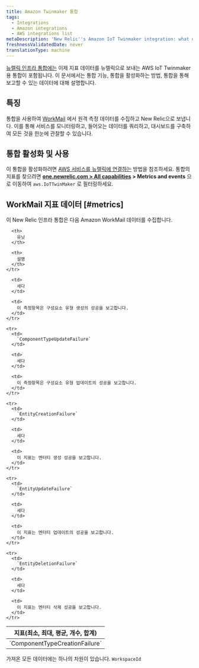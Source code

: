 ```yaml
---
title: Amazon Twinmaker 통합
tags:
  - Integrations
  - Amazon integrations
  - AWS integrations list
metaDescription: 'New Relic''s Amazon IoT Twinmaker integration: what data it reports and how to enable it.'
freshnessValidatedDate: never
translationType: machine
---
```


[뉴렐릭 인프라 통합에는](/docs/infrastructure/introduction-infra-monitoring) 이제 지표 데이터를 뉴렐릭으로 보내는 AWS IoT Twinmaker용 통합이 포함됩니다. 이 문서에서는 통합 기능, 통합을 활성화하는 방법, 통합을 통해 보고할 수 있는 데이터에 대해 설명합니다.

## 특징

통합을 사용하여 [WorkMail](https://aws.amazon.com/iot-twinmaker/) 에서 원격 측정 데이터를 수집하고 New Relic으로 보냅니다. 이를 통해 서비스를 모니터링하고, 들어오는 데이터를 쿼리하고, 대시보드를 구축하여 모든 것을 한눈에 관찰할 수 있습니다.

## 통합 활성화 및 사용

이 통합을 활성화하려면 [AWS 서비스를 뉴렐릭에 연결하는](/docs/infrastructure/amazon-integrations/connect/aws-metric-stream-setup/) 방법을 참조하세요. 통합의 지표를 찾으려면 <DNT>**[one.newrelic.com &gt; All capabilities](https://one.newrelic.com/all-capabilities) &gt; Metrics and events**</DNT> 으로 이동하여 `aws.IoTTwinMaker` 로 필터링하세요.

## WorkMail 지표 데이터 [#metrics]

이 New Relic 인프라 통합은 다음 Amazon WorkMail 데이터를 수집합니다.

<table>
  <thead>
    <tr>
      <th style={{ width: "200px" }}>
        지표(최소, 최대, 평균, 개수, 합계)
      </th>

      <th>
        유닛
      </th>

      <th>
        설명
      </th>
    </tr>
  </thead>

  <tbody>
    <tr>
      <td>
        `ComponentTypeCreationFailure`
      </td>

      <td>
        세다
      </td>

      <td>
        이 측정항목은 구성요소 유형 생성의 성공을 보고합니다.
      </td>
    </tr>

    <tr>
      <td>
        `ComponentTypeUpdateFailure`
      </td>

      <td>
        세다
      </td>

      <td>
        이 측정항목은 구성요소 유형 업데이트의 성공을 보고합니다.
      </td>
    </tr>

    <tr>
      <td>
        `EntityCreationFailure`
      </td>

      <td>
        세다
      </td>

      <td>
        이 지표는 엔터티 생성 성공을 보고합니다.
      </td>
    </tr>

    <tr>
      <td>
        `EntityUpdateFailure`
      </td>

      <td>
        세다
      </td>

      <td>
        이 지표는 엔터티 업데이트의 성공을 보고합니다.
      </td>
    </tr>

    <tr>
      <td>
        `EntityDeletionFailure`
      </td>

      <td>
        세다
      </td>

      <td>
        이 지표는 엔터티 삭제 성공을 보고합니다.
      </td>
    </tr>
  </tbody>
</table>

가져온 모든 데이터에는 하나의 차원이 있습니다. `WorkspaceId`